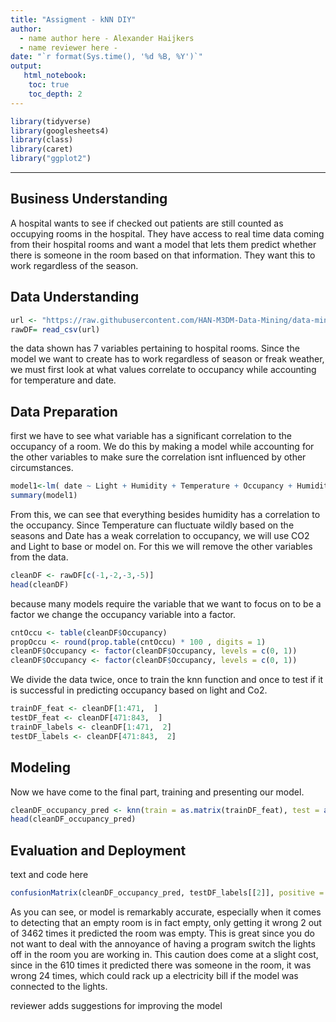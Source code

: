 ---
title: "Assigment - kNN DIY"
author:
  - name author here - Alexander Haijkers
  - name reviewer here - 
date: "`r format(Sys.time(), '%d %B, %Y')`"
output:
   html_notebook:
    toc: true
    toc_depth: 2
---


```{r}
library(tidyverse)
library(googlesheets4)
library(class)
library(caret)
library("ggplot2")
```

---

## Business Understanding
A hospital wants to see if checked out patients are still counted as occupying rooms in the hospital. They have access to real time data coming from their hospital rooms and want a model that lets them predict whether there is someone in the room based on that information. They want this to work regardless of the season.

## Data Understanding
```{r}
url <- "https://raw.githubusercontent.com/HAN-M3DM-Data-Mining/data-mining-s2y2122-Goodstudent101/master/datasets/KNN-occupancy.csv"
rawDF= read_csv(url)

```
the data shown has 7 variables pertaining to hospital rooms. Since the model we want to create has to work regardless of season or freak weather, we must first look at what values correlate to occupancy while accounting for temperature and date.


## Data Preparation
first we have to see what variable has a significant correlation to the occupancy of a room. We do this by making a model while accounting for the other variables to make sure the correlation isnt influenced by other circumstances.
```{r}
model1<-lm( date ~ Light + Humidity + Temperature + Occupancy + HumidityRatio,data=rawDF)
summary(model1)
```

From this, we can see that everything besides humidity has a correlation to the occupancy. Since Temperature can fluctuate wildly based on the seasons and Date has a weak correlation to occupancy, we will use CO2 and Light to base or model on. For this we will remove the other variables from the data.
 

```{r}
cleanDF <- rawDF[c(-1,-2,-3,-5)]
head(cleanDF)
```

because many models require the variable that we want to focus on to be a factor we change the occupancy variable into a factor.
```{r}
cntOccu <- table(cleanDF$Occupancy)
propOccu <- round(prop.table(cntOccu) * 100 , digits = 1)
cleanDF$Occupancy <- factor(cleanDF$Occupancy, levels = c(0, 1))
cleanDF$Occupancy <- factor(cleanDF$Occupancy, levels = c(0, 1))
```

We divide the data twice, once to train the knn function and once to test if it is successful in predicting occupancy based on light and Co2.

```{r}
trainDF_feat <- cleanDF[1:471,  ]
testDF_feat <- cleanDF[471:843,  ]
trainDF_labels <- cleanDF[1:471,  2]
testDF_labels <- cleanDF[471:843,  2]

```


## Modeling

Now we have come to the final part, training and presenting our model.
```{r}
cleanDF_occupancy_pred <- knn(train = as.matrix(trainDF_feat), test = as.matrix(testDF_feat), cl = as.matrix(trainDF_labels), k = 21)
head(cleanDF_occupancy_pred)


```



## Evaluation and Deployment
text and code here
```{r}
confusionMatrix(cleanDF_occupancy_pred, testDF_labels[[2]], positive = NULL, dnn = c("Prediction", "True"))
```
As you can see, or model is remarkably accurate, especially when it comes to detecting that an empty room is in fact empty, only getting it wrong 2 out of 3462 times it predicted the room was empty. This is great since you do not want to deal with the annoyance of having a program switch the lights off in the room you are working in. This caution does come at a slight cost, since in the 610 times it predicted there was someone in the room, it was wrong 24 times, which could rack up a electricity bill if the model was connected to the lights.

reviewer adds suggestions for improving the model